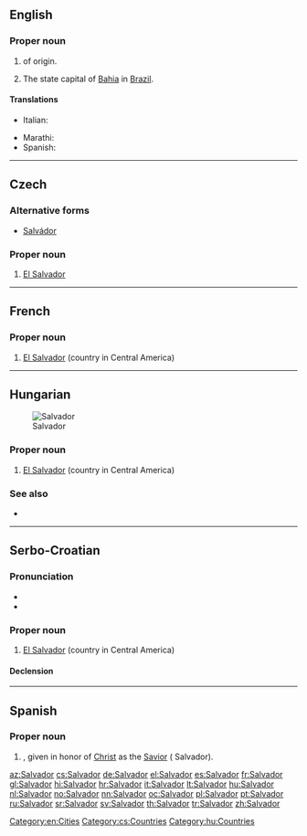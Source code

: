 {{also|salvador}}
==English==

===Proper noun===
{{en-proper noun}}

# {{given name|male|from=Spanish|}} of {{etyl|es|en}} origin.
# The state capital of [[Bahia]] in [[Brazil]].

====Translations====
{{trans-top|male given name}}
* Italian: {{t+|it|Salvatore}}
{{trans-mid}}
* Marathi: {{t|mr|साल्वादोर|n|tr=sālvādora|sc=Deva}}
* Spanish: {{t+|es|Salvador}}
{{trans-bottom}}

[[Category:en:Cities]]

----

==Czech==

===Alternative forms===
* [[Salvádor]]

===Proper noun===
{{cs-proper noun|g=m}}

# [[El Salvador]]

[[Category:cs:Countries]]

----

==French==
{{wikipedia|lang=fr}}

===Proper noun===
{{fr-proper noun}}

# [[El Salvador]] (country in Central America)

----

==Hungarian==
[[Image:LocationElSalvador.png|thumb|Salvador]]

===Proper noun===
{{hu-proper noun}}

# [[El Salvador]] (country in Central America)

===See also===
* {{pedialite|lang=hu}}

[[Category:hu:Countries]]

----

==Serbo-Croatian==

===Pronunciation===
* {{IPA|/sǎlʋaːdor/|lang=sh}}
* {{hyphenation|Sal|va|dor}}

===Proper noun===
{{sh-proper noun|g=m|head=Sàlvādor|r|Салвадор|Са̀лва̄дор}}

# [[El Salvador]] (country in Central America)

====Declension====
{{sh-decl-noun-unc
|Salvador
|Salvadora
|Salvadoru
|Salvador
|Salvadore
|Salvadoru
|Salvadorom
}}

----

==Spanish==

===Proper noun===
{{es-proper noun|m}}

# {{given name|male|lang=es}}, given in honor of [[Christ]] as the [[Savior]] ( Salvador).

[[az:Salvador]]
[[cs:Salvador]]
[[de:Salvador]]
[[el:Salvador]]
[[es:Salvador]]
[[fr:Salvador]]
[[gl:Salvador]]
[[hi:Salvador]]
[[hr:Salvador]]
[[it:Salvador]]
[[lt:Salvador]]
[[hu:Salvador]]
[[nl:Salvador]]
[[no:Salvador]]
[[nn:Salvador]]
[[oc:Salvador]]
[[pl:Salvador]]
[[pt:Salvador]]
[[ru:Salvador]]
[[sr:Salvador]]
[[sv:Salvador]]
[[th:Salvador]]
[[tr:Salvador]]
[[zh:Salvador]]